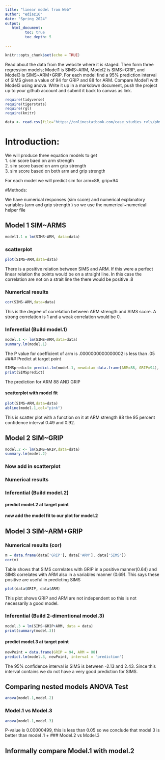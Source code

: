 ```yaml
---
title: "linear model from Web"
author: "ediaz16"
date: "Spring 2024"
output:
   html_document:
         toc: true
         toc_depth: 5
        
---
```


```r
knitr::opts_chunk$set(echo = TRUE)
```

Read about the data from the website where it is staged.  Then form three regression models; Model1 is SIMS~ARM, Model2 is SIMS~GRIP, and Model3 is SIMS~ARM+GRIP. For each model find a 95% prediction interval of SIMS given a value of 94  for GRIP and 88 for ARM. Compare Model1 with Model3 using anova. Write it up in a markdown document, push the project up to your github account and submit it back to canvas as link. 

 


```r
require(tidyverse)
require(tigerstats)
require(rgl)
require(knitr)

```

```r
data <- read.csv(file="https://onlinestatbook.com/case_studies_rvls/physical_strength/data.txt",sep="",header=TRUE)  

```
# Introduction:

We will produce three equation models to get   
1. sim score baed on arm strength  
2. sim score based on arm grip strength  
3. sim score based on both arm and grip strength  

For each model we will predict sim for arm=88, grip=94

#Methods:

We have numerical responses (sim score) and numerical explanatory   variables (arm and grip strength ) so we use the numerical~numerical helper file    


## Model 1 SIM~ARMS

```r
model1.1 = lm(SIMS~ARM, data=data)
```

### scatterplot

```r
plot(SIMS~ARM,data=data)
```

There is a positive relation between SIMS and ARM. If this were a perfect linear relation the points would be on a straight line. In this case the correlation are not on a strait line the there would be positive .8

### Numerical results

```r
cor(SIMS~ARM,data=data)
```

This is the degree of correlation between ARM strength and SIMS score. A strong correlation is 1 and a weak correlation would be 0.

### Inferential  (Build model.1)

```r
model.1 <- lm(SIMS~ARM,data=data)
summary.lm(model.1)
```

The P value for coefficient of arm is .0000000000000002 is less than .05 
#### Predict at target point
```r
SIMSpredict= predict.lm(model.1, newdata= data.frame(ARM=88, GRIP=94), interval="confidence")
print(SIMSpredict)
```


The prediction for ARM 88 AND GRIP

#### scatterplot with model fit
  
```r
plot(SIMS~ARM,data=data)
abline(model.1,col="pink")
```

This is scatter plot with a function on it at ARM strength 88 the 95 percent confidence interval 0.49 and 0.92.

## Model 2 SIM~GRIP
```r
model.2 <- lm(SIMS~GRIP,data=data)
summary.lm(model.2)
```
### Now add in scatterplot


### Numerical results 


### Inferential  (Build model.2)
  

#### predict model.2 at target point

#### now add the model fit to our plot for model.2
  


## Model 3 SIM~ARM+GRIP


### Numerical results (cor)


```r
m = data.frame(data['GRIP'], data['ARM'], data['SIMS'])
cor(m)
```
  
Table shows that SIMS correlates with GRIP in a positive manner(0.64) and SIMS correlates with ARM also in a variables manner (0.69). This says these positive are useful in predicting SIMS


```r
plot(data$GRIP, data$ARM)
```


This plot shows GRIP and ARM are not independent so this is not necessarily a good model.  

### Inferential  (Build 2-dimentional model.3)

```r
model.3 = lm(SIMS~GRIP+ARM, data = data)
print(summary(model.3))

```

#### predict model.3 at target point

```r
newPoint = data.frame(GRIP = 94, ARM = 88)
predict.lm(model.3, newPoint, interval = 'prediction')
```
  

The 95%  confidence interval is SIMS is between -2.13 and 2.43. Since this interval contains we do not have a very good prediction for SIMS. 

## Comparing nested models ANOVA Test

```r
anova(model.1,model.2)
```


### Model.1 vs Model.3

```r
anova(model.1,model.3)
```

P-value is 0.00000499, this is less than 0.05 so we conclude that model 3 is better than model .1 
+
### Model.2 vs Model.3

## Informally compare Model.1 with model.2

